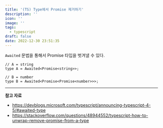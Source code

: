 ```yaml
---
title: '(TS) Type에서 Promise 제거하기'
description: ''
icon: ''
image: ''
tags:
  - typescript
draft: false
date: 2022-12-30 23:51:35
---
```


`Awaited` 문법을 통해서 Promise 타입을 벗겨낼 수 있다.

```tsx
// A = string
type A = Awaited<Promise<string>>;

// B = number
type B = Awaited<Promise<Promise<number>>>;
```

---

**참고 자료**

- https://devblogs.microsoft.com/typescript/announcing-typescript-4-5/#awaited-type
- https://stackoverflow.com/questions/48944552/typescript-how-to-unwrap-remove-promise-from-a-type
